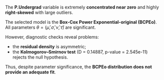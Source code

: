 The **P.Undergrad** variable is extremely **concentrated near zero** and highly **right-skewed** with large outliers.

The selected model is the **Box-Cox Power Exponential-original (BCPEo)**. All parameters $\theta = (\hat\mu, \hat\sigma, \hat\nu, \hat\tau)$ are significant.

However, diagnostic checks reveal problems:

* the **residual density** is asymmetric;
* the **Kolmogorov–Smirnov test** (D = 0.14887, p-value = 2.545e-11) rejects the null hypothesis.

Thus, despite parameter significance, the **BCPEo distribution does not provide an adequate fit**.